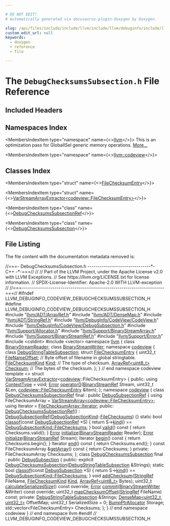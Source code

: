 ```yaml
---

# DO NOT EDIT!
# Automatically generated via docusaurus-plugin-doxygen by Doxygen.

slug: /api/files/include/include/llvm/include/llvm/debuginfo/include/llvm/debuginfo/codeview/debugchecksumssubsection-h
custom_edit_url: null
keywords:
  - doxygen
  - reference
  - file

---
```





# The `DebugChecksumsSubsection.h` File Reference

<DoxygenPage pluginConfig={pluginConfig}>



## Included Headers

<IncludesList>
<IncludesListItem
  filePath="llvm/ADT/ArrayRef.h"
  permalink="/docs/api/files/include/include/llvm/include/llvm/adt/arrayref-h"
  isLocal="true" />
<IncludesListItem
  filePath="llvm/ADT/DenseMap.h"
  permalink="/docs/api/files/include/include/llvm/include/llvm/adt/densemap-h"
  isLocal="true" />
<IncludesListItem
  filePath="llvm/ADT/StringRef.h"
  permalink="/docs/api/files/include/include/llvm/include/llvm/adt/stringref-h"
  isLocal="true" />
<IncludesListItem
  filePath="llvm/DebugInfo/CodeView/CodeView.h"
  permalink="/docs/api/files/include/include/llvm/include/llvm/debuginfo/include/llvm/debuginfo/codeview/codeview-h"
  isLocal="true" />
<IncludesListItem
  filePath="llvm/DebugInfo/CodeView/DebugSubsection.h"
  permalink="/docs/api/files/include/include/llvm/include/llvm/debuginfo/include/llvm/debuginfo/codeview/debugsubsection-h"
  isLocal="true" />
<IncludesListItem
  filePath="llvm/Support/Allocator.h"
  permalink="/docs/api/files/include/include/llvm/include/llvm/support/allocator-h"
  isLocal="true" />
<IncludesListItem
  filePath="llvm/Support/BinaryStreamArray.h"
  permalink="/docs/api/files/include/include/llvm/include/llvm/support/binarystreamarray-h"
  isLocal="true" />
<IncludesListItem
  filePath="llvm/Support/BinaryStreamRef.h"
  permalink="/docs/api/files/include/include/llvm/include/llvm/support/binarystreamref-h"
  isLocal="true" />
<IncludesListItem
  filePath="llvm/Support/Error.h"
  permalink="/docs/api/files/include/include/llvm/include/llvm/support/error-h"
  isLocal="true" />
<IncludesListItem
  filePath="cstdint"
  permalink=""
  isLocal="false" />
<IncludesListItem
  filePath="vector"
  permalink=""
  isLocal="false" />
</IncludesList>

## Namespaces Index

<MembersIndex>

<MembersIndexItem
  type="namespace"
  name={<><a href="/docs/api/namespaces/llvm">llvm</a></>}>
This is an optimization pass for GlobalISel generic memory operations. <a href="/docs/api/namespaces/llvm/#details">More...</a>
</MembersIndexItem>

<MembersIndexItem
  type="namespace"
  name={<><a href="/docs/api/namespaces/llvm/codeview">llvm::codeview</a></>}>
</MembersIndexItem>

</MembersIndex>

## Classes Index

<MembersIndex>

<MembersIndexItem
  type="struct"
  name={<><a href="/docs/api/structs/llvm/codeview/filechecksumentry">FileChecksumEntry</a></>}>
</MembersIndexItem>

<MembersIndexItem
  type="struct"
  name={<><a href="/docs/api/structs/llvm/varstreamarrayextractor-a4393fd70d05557152d44467d974212d">VarStreamArrayExtractor&lt;codeview::FileChecksumEntry&gt;</a></>}>
</MembersIndexItem>

<MembersIndexItem
  type="class"
  name={<><a href="/docs/api/classes/llvm/codeview/debugchecksumssubsectionref">DebugChecksumsSubsectionRef</a></>}>
</MembersIndexItem>

<MembersIndexItem
  type="class"
  name={<><a href="/docs/api/classes/llvm/codeview/debugchecksumssubsection">DebugChecksumsSubsection</a></>}>
</MembersIndexItem>

</MembersIndex>


## File Listing

The file content with the documentation metadata removed is:

<ProgramListing>

<Link id="l00001" /><CodeLine lineNumber="1"><span class="doxyHighlightComment">//===- DebugChecksumsSubsection.h -------------------------------&#42;- C++ -&#42;-===//</span></CodeLine>
<Link id="l00002" /><CodeLine lineNumber="2"><span class="doxyHighlightComment">//</span></CodeLine>
<Link id="l00003" /><CodeLine lineNumber="3"><span class="doxyHighlightComment">// Part of the LLVM Project, under the Apache License v2.0 with LLVM Exceptions.</span></CodeLine>
<Link id="l00004" /><CodeLine lineNumber="4"><span class="doxyHighlightComment">// See https://llvm.org/LICENSE.txt for license information.</span></CodeLine>
<Link id="l00005" /><CodeLine lineNumber="5"><span class="doxyHighlightComment">// SPDX-License-Identifier: Apache-2.0 WITH LLVM-exception</span></CodeLine>
<Link id="l00006" /><CodeLine lineNumber="6"><span class="doxyHighlightComment">//</span></CodeLine>
<Link id="l00007" /><CodeLine lineNumber="7"><span class="doxyHighlightComment">//===----------------------------------------------------------------------===//</span></CodeLine>
<Link id="l00008" /><CodeLine lineNumber="8"></CodeLine>
<Link id="l00009" /><CodeLine lineNumber="9"><span class="doxyHighlightPreprocessor">#ifndef LLVM&#95;DEBUGINFO&#95;CODEVIEW&#95;DEBUGCHECKSUMSSUBSECTION&#95;H</span></CodeLine>
<Link id="l00010" /><CodeLine lineNumber="10"><span class="doxyHighlightPreprocessor">#define LLVM&#95;DEBUGINFO&#95;CODEVIEW&#95;DEBUGCHECKSUMSSUBSECTION&#95;H</span></CodeLine>
<Link id="l00011" /><CodeLine lineNumber="11"></CodeLine>
<Link id="l00012" /><CodeLine lineNumber="12"><span class="doxyHighlightPreprocessor">#include &quot;<a href="/docs/api/files/include/include/llvm/include/llvm/adt/arrayref-h">llvm/ADT/ArrayRef.h</a>&quot;</span></CodeLine>
<Link id="l00013" /><CodeLine lineNumber="13"><span class="doxyHighlightPreprocessor">#include &quot;<a href="/docs/api/files/include/include/llvm/include/llvm/adt/densemap-h">llvm/ADT/DenseMap.h</a>&quot;</span></CodeLine>
<Link id="l00014" /><CodeLine lineNumber="14"><span class="doxyHighlightPreprocessor">#include &quot;<a href="/docs/api/files/include/include/llvm/include/llvm/adt/stringref-h">llvm/ADT/StringRef.h</a>&quot;</span></CodeLine>
<Link id="l00015" /><CodeLine lineNumber="15"><span class="doxyHighlightPreprocessor">#include &quot;<a href="/docs/api/files/include/include/llvm/include/llvm/debuginfo/include/llvm/debuginfo/codeview/codeview-h">llvm/DebugInfo/CodeView/CodeView.h</a>&quot;</span></CodeLine>
<Link id="l00016" /><CodeLine lineNumber="16"><span class="doxyHighlightPreprocessor">#include &quot;<a href="/docs/api/files/include/include/llvm/include/llvm/debuginfo/include/llvm/debuginfo/codeview/debugsubsection-h">llvm/DebugInfo/CodeView/DebugSubsection.h</a>&quot;</span></CodeLine>
<Link id="l00017" /><CodeLine lineNumber="17"><span class="doxyHighlightPreprocessor">#include &quot;<a href="/docs/api/files/include/include/llvm/include/llvm/support/allocator-h">llvm/Support/Allocator.h</a>&quot;</span></CodeLine>
<Link id="l00018" /><CodeLine lineNumber="18"><span class="doxyHighlightPreprocessor">#include &quot;<a href="/docs/api/files/include/include/llvm/include/llvm/support/binarystreamarray-h">llvm/Support/BinaryStreamArray.h</a>&quot;</span></CodeLine>
<Link id="l00019" /><CodeLine lineNumber="19"><span class="doxyHighlightPreprocessor">#include &quot;<a href="/docs/api/files/include/include/llvm/include/llvm/support/binarystreamref-h">llvm/Support/BinaryStreamRef.h</a>&quot;</span></CodeLine>
<Link id="l00020" /><CodeLine lineNumber="20"><span class="doxyHighlightPreprocessor">#include &quot;<a href="/docs/api/files/include/include/llvm/include/llvm/support/error-h">llvm/Support/Error.h</a>&quot;</span></CodeLine>
<Link id="l00021" /><CodeLine lineNumber="21"><span class="doxyHighlightPreprocessor">#include &lt;cstdint&gt;</span></CodeLine>
<Link id="l00022" /><CodeLine lineNumber="22"><span class="doxyHighlightPreprocessor">#include &lt;vector&gt;</span></CodeLine>
<Link id="l00023" /><CodeLine lineNumber="23"></CodeLine>
<Link id="l00024" /><CodeLine lineNumber="24"><span class="doxyHighlightKeyword">namespace </span><span class="doxyHighlight"><a href="/docs/api/namespaces/llvm">llvm</a> &#123;</span></CodeLine>
<Link id="l00025" /><CodeLine lineNumber="25"></CodeLine>
<Link id="l00026" /><CodeLine lineNumber="26"><span class="doxyHighlightKeyword">class </span><span class="doxyHighlight"><a href="/docs/api/classes/llvm/binarystreamreader">BinaryStreamReader</a>;</span></CodeLine>
<Link id="l00027" /><CodeLine lineNumber="27"><span class="doxyHighlightKeyword">class </span><span class="doxyHighlight"><a href="/docs/api/classes/llvm/binarystreamwriter">BinaryStreamWriter</a>;</span></CodeLine>
<Link id="l00028" /><CodeLine lineNumber="28"></CodeLine>
<Link id="l00029" /><CodeLine lineNumber="29"><span class="doxyHighlightKeyword">namespace </span><span class="doxyHighlight"><a href="/docs/api/namespaces/llvm/codeview">codeview</a> &#123;</span></CodeLine>
<Link id="l00030" /><CodeLine lineNumber="30"></CodeLine>
<Link id="l00031" /><CodeLine lineNumber="31"><span class="doxyHighlightKeyword">class </span><span class="doxyHighlight"><a href="/docs/api/classes/llvm/codeview/debugstringtablesubsection">DebugStringTableSubsection</a>;</span></CodeLine>
<Link id="l00032" /><CodeLine lineNumber="32"></CodeLine>
<Link id="l00033" /><CodeLine lineNumber="33" lineLink="/docs/api/structs/llvm/codeview/filechecksumentry"><span class="doxyHighlightKeyword">struct </span><span class="doxyHighlight"><a href="/docs/api/structs/llvm/codeview/filechecksumentry">FileChecksumEntry</a> &#123;</span></CodeLine>
<Link id="l00034" /><CodeLine lineNumber="34" lineLink="/docs/api/structs/llvm/codeview/filechecksumentry/#a07a498fcd876bdc77f36ee3c29f98ce4"><span class="doxyHighlight">  uint32&#95;t <a href="/docs/api/structs/llvm/codeview/filechecksumentry/#a07a498fcd876bdc77f36ee3c29f98ce4">FileNameOffset</a>;    </span><span class="doxyHighlightComment">// Byte offset of filename in global stringtable.</span></CodeLine>
<Link id="l00035" /><CodeLine lineNumber="35" lineLink="/docs/api/structs/llvm/codeview/filechecksumentry/#a547715a93f80c48c1f0d683b81b334b1"><span class="doxyHighlight">  <a href="/docs/api/namespaces/llvm/codeview/#ac62eaa823ce96895afe82d6676aaae21">FileChecksumKind</a> <a href="/docs/api/structs/llvm/codeview/filechecksumentry/#a547715a93f80c48c1f0d683b81b334b1">Kind</a>;      </span><span class="doxyHighlightComment">// The type of checksum.</span></CodeLine>
<Link id="l00036" /><CodeLine lineNumber="36" lineLink="/docs/api/structs/llvm/codeview/filechecksumentry/#af59eceeffd95dc0b17cfc7b3e0b4f5aa"><span class="doxyHighlight">  <a href="/docs/api/classes/llvm/arrayref">ArrayRef&lt;uint8&#95;t&gt;</a> <a href="/docs/api/structs/llvm/codeview/filechecksumentry/#af59eceeffd95dc0b17cfc7b3e0b4f5aa">Checksum</a>; </span><span class="doxyHighlightComment">// The bytes of the checksum.</span></CodeLine>
<Link id="l00037" /><CodeLine lineNumber="37"><span class="doxyHighlight">&#125;;</span></CodeLine>
<Link id="l00038" /><CodeLine lineNumber="38"></CodeLine>
<Link id="l00039" /><CodeLine lineNumber="39"><span class="doxyHighlight">&#125; </span><span class="doxyHighlightComment">// end namespace codeview</span></CodeLine>
<Link id="l00040" /><CodeLine lineNumber="40"></CodeLine>
<Link id="l00041" /><CodeLine lineNumber="41" lineLink="/docs/api/structs/llvm/varstreamarrayextractor-a4393fd70d05557152d44467d974212d"><span class="doxyHighlightKeyword">template</span><span class="doxyHighlight"> &lt;&gt; </span><span class="doxyHighlightKeyword">struct </span><span class="doxyHighlight"><a href="/docs/api/structs/llvm/varstreamarrayextractor">VarStreamArrayExtractor</a>&lt;<a href="/docs/api/namespaces/llvm/codeview">codeview</a>::FileChecksumEntry&gt; &#123;</span></CodeLine>
<Link id="l00042" /><CodeLine lineNumber="42"><span class="doxyHighlightKeyword">public</span><span class="doxyHighlight">:</span></CodeLine>
<Link id="l00043" /><CodeLine lineNumber="43" lineLink="/docs/api/structs/llvm/varstreamarrayextractor-a4393fd70d05557152d44467d974212d/#a957b63fc80824ae1164041edc0270e4b"><span class="doxyHighlight">  </span><span class="doxyHighlightKeyword">using </span><span class="doxyHighlight"><a href="/docs/api/structs/llvm/varstreamarrayextractor-a4393fd70d05557152d44467d974212d/#a957b63fc80824ae1164041edc0270e4b">ContextType</a> = void;</span></CodeLine>
<Link id="l00044" /><CodeLine lineNumber="44"></CodeLine>
<Link id="l00045" /><CodeLine lineNumber="45" lineLink="/docs/api/structs/llvm/varstreamarrayextractor-a4393fd70d05557152d44467d974212d/#ac90fb3a6671729d8e5710ba7fa0abab7"><span class="doxyHighlight">  <a href="/docs/api/classes/llvm/error">Error</a> <a href="/docs/api/structs/llvm/varstreamarrayextractor-a4393fd70d05557152d44467d974212d/#ac90fb3a6671729d8e5710ba7fa0abab7">operator()</a>(<a href="/docs/api/classes/llvm/binarystreamref">BinaryStreamRef</a> Stream, uint32&#95;t &amp;Len,</span></CodeLine>
<Link id="l00046" /><CodeLine lineNumber="46"><span class="doxyHighlight">                   <a href="/docs/api/structs/llvm/codeview/filechecksumentry">codeview::FileChecksumEntry</a> &amp;Item);</span></CodeLine>
<Link id="l00047" /><CodeLine lineNumber="47"><span class="doxyHighlight">&#125;;</span></CodeLine>
<Link id="l00048" /><CodeLine lineNumber="48"></CodeLine>
<Link id="l00049" /><CodeLine lineNumber="49"><span class="doxyHighlightKeyword">namespace </span><span class="doxyHighlight"><a href="/docs/api/namespaces/llvm/codeview">codeview</a> &#123;</span></CodeLine>
<Link id="l00050" /><CodeLine lineNumber="50"></CodeLine>
<Link id="l00051" /><CodeLine lineNumber="51" lineLink="/docs/api/classes/llvm/codeview/debugchecksumssubsectionref"><span class="doxyHighlightKeyword">class </span><span class="doxyHighlight"><a href="/docs/api/classes/llvm/codeview/debugchecksumssubsectionref/#acce2e3951f3fa1f67a0a5463a3c1485e">DebugChecksumsSubsectionRef</a> final : </span><span class="doxyHighlightKeyword">public</span><span class="doxyHighlight"> <a href="/docs/api/classes/llvm/codeview/debugsubsectionref/#acca35ccd89314881b9924f28968ac872">DebugSubsectionRef</a> &#123;</span></CodeLine>
<Link id="l00052" /><CodeLine lineNumber="52"><span class="doxyHighlight">  </span><span class="doxyHighlightKeyword">using </span><span class="doxyHighlight">FileChecksumArray = <a href="/docs/api/classes/llvm/varstreamarray">VarStreamArray&lt;codeview::FileChecksumEntry&gt;</a>;</span></CodeLine>
<Link id="l00053" /><CodeLine lineNumber="53"><span class="doxyHighlight">  </span><span class="doxyHighlightKeyword">using </span><span class="doxyHighlight">Iterator = <a href="/docs/api/classes/llvm/varstreamarray/#aa2a501e4fac82ff7604ebcf0a89dec13">FileChecksumArray::Iterator</a>;</span></CodeLine>
<Link id="l00054" /><CodeLine lineNumber="54"></CodeLine>
<Link id="l00055" /><CodeLine lineNumber="55"><span class="doxyHighlightKeyword">public</span><span class="doxyHighlight">:</span></CodeLine>
<Link id="l00056" /><CodeLine lineNumber="56" lineLink="/docs/api/classes/llvm/codeview/debugchecksumssubsectionref/#acce2e3951f3fa1f67a0a5463a3c1485e"><span class="doxyHighlight">  <a href="/docs/api/classes/llvm/codeview/debugchecksumssubsectionref/#acce2e3951f3fa1f67a0a5463a3c1485e">DebugChecksumsSubsectionRef</a>()</span></CodeLine>
<Link id="l00057" /><CodeLine lineNumber="57"><span class="doxyHighlight">      : <a href="/docs/api/classes/llvm/codeview/debugsubsectionref/#acca35ccd89314881b9924f28968ac872">DebugSubsectionRef</a>(<a href="/docs/api/namespaces/llvm/codeview/#a04eb43a6dc736c2d6ed8dcc6d636a2af">DebugSubsectionKind</a>::<a href="/docs/api/namespaces/llvm/codeview/#a04eb43a6dc736c2d6ed8dcc6d636a2afa7e535ad489b8edccb926a573844dd1c8">FileChecksums</a>) &#123;&#125;</span></CodeLine>
<Link id="l00058" /><CodeLine lineNumber="58"></CodeLine>
<Link id="l00059" /><CodeLine lineNumber="59" lineLink="/docs/api/classes/llvm/codeview/debugchecksumssubsectionref/#a509cd7be831d33a28090962387e1fcd4"><span class="doxyHighlight">  </span><span class="doxyHighlightKeyword">static</span><span class="doxyHighlight"> </span><span class="doxyHighlightKeywordType">bool</span><span class="doxyHighlight"> <a href="/docs/api/classes/llvm/codeview/debugchecksumssubsectionref/#a509cd7be831d33a28090962387e1fcd4">classof</a>(</span><span class="doxyHighlightKeyword">const</span><span class="doxyHighlight"> <a href="/docs/api/classes/llvm/codeview/debugsubsectionref/#acca35ccd89314881b9924f28968ac872">DebugSubsectionRef</a> &#42;S) &#123;</span></CodeLine>
<Link id="l00060" /><CodeLine lineNumber="60"><span class="doxyHighlight">    </span><span class="doxyHighlightKeywordFlow">return</span><span class="doxyHighlight"> S-&gt;<a href="/docs/api/classes/llvm/codeview/debugsubsectionref/#a83bd49c4af0b650932ba2b257c67f94c">kind</a>() == <a href="/docs/api/namespaces/llvm/codeview/#a04eb43a6dc736c2d6ed8dcc6d636a2afa7e535ad489b8edccb926a573844dd1c8">DebugSubsectionKind::FileChecksums</a>;</span></CodeLine>
<Link id="l00061" /><CodeLine lineNumber="61"><span class="doxyHighlight">  &#125;</span></CodeLine>
<Link id="l00062" /><CodeLine lineNumber="62"></CodeLine>
<Link id="l00063" /><CodeLine lineNumber="63" lineLink="/docs/api/classes/llvm/codeview/debugchecksumssubsectionref/#abacc7a3a5f1c37ae904c1d60711b8dd9"><span class="doxyHighlight">  </span><span class="doxyHighlightKeywordType">bool</span><span class="doxyHighlight"> <a href="/docs/api/classes/llvm/codeview/debugchecksumssubsectionref/#abacc7a3a5f1c37ae904c1d60711b8dd9">valid</a>()</span><span class="doxyHighlightKeyword"> const </span><span class="doxyHighlight">&#123; </span><span class="doxyHighlightKeywordFlow">return</span><span class="doxyHighlight"> Checksums.valid(); &#125;</span></CodeLine>
<Link id="l00064" /><CodeLine lineNumber="64"></CodeLine>
<Link id="l00065" /><CodeLine lineNumber="65"><span class="doxyHighlight">  <a href="/docs/api/classes/llvm/error">Error</a> <a href="/docs/api/classes/llvm/codeview/debugchecksumssubsectionref/#a5418329d4baefd380763f927734915ce">initialize</a>(<a href="/docs/api/classes/llvm/binarystreamreader">BinaryStreamReader</a> Reader);</span></CodeLine>
<Link id="l00066" /><CodeLine lineNumber="66"><span class="doxyHighlight">  <a href="/docs/api/classes/llvm/error">Error</a> <a href="/docs/api/classes/llvm/codeview/debugchecksumssubsectionref/#a5418329d4baefd380763f927734915ce">initialize</a>(<a href="/docs/api/classes/llvm/binarystreamref">BinaryStreamRef</a> Stream);</span></CodeLine>
<Link id="l00067" /><CodeLine lineNumber="67"></CodeLine>
<Link id="l00068" /><CodeLine lineNumber="68" lineLink="/docs/api/classes/llvm/codeview/debugchecksumssubsectionref/#a6d1fe30f31c636a42d42f93b2dd375ec"><span class="doxyHighlight">  Iterator <a href="/docs/api/classes/llvm/codeview/debugchecksumssubsectionref/#a6d1fe30f31c636a42d42f93b2dd375ec">begin</a>()</span><span class="doxyHighlightKeyword"> const </span><span class="doxyHighlight">&#123; </span><span class="doxyHighlightKeywordFlow">return</span><span class="doxyHighlight"> Checksums.begin(); &#125;</span></CodeLine>
<Link id="l00069" /><CodeLine lineNumber="69" lineLink="/docs/api/classes/llvm/codeview/debugchecksumssubsectionref/#a8acd7b88bde9df960f3bda602cf18fea"><span class="doxyHighlight">  Iterator <a href="/docs/api/classes/llvm/codeview/debugchecksumssubsectionref/#a8acd7b88bde9df960f3bda602cf18fea">end</a>()</span><span class="doxyHighlightKeyword"> const </span><span class="doxyHighlight">&#123; </span><span class="doxyHighlightKeywordFlow">return</span><span class="doxyHighlight"> Checksums.end(); &#125;</span></CodeLine>
<Link id="l00070" /><CodeLine lineNumber="70"></CodeLine>
<Link id="l00071" /><CodeLine lineNumber="71" lineLink="/docs/api/classes/llvm/codeview/debugchecksumssubsectionref/#ad83d78ca111c7603433f0aef82f397d8"><span class="doxyHighlight">  </span><span class="doxyHighlightKeyword">const</span><span class="doxyHighlight"> FileChecksumArray &amp;<a href="/docs/api/classes/llvm/codeview/debugchecksumssubsectionref/#ad83d78ca111c7603433f0aef82f397d8">getArray</a>()</span><span class="doxyHighlightKeyword"> const </span><span class="doxyHighlight">&#123; </span><span class="doxyHighlightKeywordFlow">return</span><span class="doxyHighlight"> Checksums; &#125;</span></CodeLine>
<Link id="l00072" /><CodeLine lineNumber="72"></CodeLine>
<Link id="l00073" /><CodeLine lineNumber="73"><span class="doxyHighlightKeyword">private</span><span class="doxyHighlight">:</span></CodeLine>
<Link id="l00074" /><CodeLine lineNumber="74"><span class="doxyHighlight">  FileChecksumArray Checksums;</span></CodeLine>
<Link id="l00075" /><CodeLine lineNumber="75"><span class="doxyHighlight">&#125;;</span></CodeLine>
<Link id="l00076" /><CodeLine lineNumber="76"></CodeLine>
<Link id="l00077" /><CodeLine lineNumber="77" lineLink="/docs/api/classes/llvm/codeview/debugchecksumssubsection"><span class="doxyHighlightKeyword">class </span><span class="doxyHighlight"><a href="/docs/api/classes/llvm/codeview/debugchecksumssubsection/#a7ef3423c4b8cc550ccb24a98d84ec1a6">DebugChecksumsSubsection</a> final : </span><span class="doxyHighlightKeyword">public</span><span class="doxyHighlight"> <a href="/docs/api/classes/llvm/codeview/debugsubsection/#a26fb19e2bc0b10bfd18fc82adf07c635">DebugSubsection</a> &#123;</span></CodeLine>
<Link id="l00078" /><CodeLine lineNumber="78"><span class="doxyHighlightKeyword">public</span><span class="doxyHighlight">:</span></CodeLine>
<Link id="l00079" /><CodeLine lineNumber="79"><span class="doxyHighlight">  </span><span class="doxyHighlightKeyword">explicit</span><span class="doxyHighlight"> <a href="/docs/api/classes/llvm/codeview/debugchecksumssubsection/#a7ef3423c4b8cc550ccb24a98d84ec1a6">DebugChecksumsSubsection</a>(<a href="/docs/api/classes/llvm/codeview/debugstringtablesubsection">DebugStringTableSubsection</a> &amp;Strings);</span></CodeLine>
<Link id="l00080" /><CodeLine lineNumber="80"></CodeLine>
<Link id="l00081" /><CodeLine lineNumber="81" lineLink="/docs/api/classes/llvm/codeview/debugchecksumssubsection/#adeece238315e2fffd4dd7652c40e8f23"><span class="doxyHighlight">  </span><span class="doxyHighlightKeyword">static</span><span class="doxyHighlight"> </span><span class="doxyHighlightKeywordType">bool</span><span class="doxyHighlight"> <a href="/docs/api/classes/llvm/codeview/debugchecksumssubsection/#adeece238315e2fffd4dd7652c40e8f23">classof</a>(</span><span class="doxyHighlightKeyword">const</span><span class="doxyHighlight"> <a href="/docs/api/classes/llvm/codeview/debugsubsection/#a26fb19e2bc0b10bfd18fc82adf07c635">DebugSubsection</a> &#42;S) &#123;</span></CodeLine>
<Link id="l00082" /><CodeLine lineNumber="82"><span class="doxyHighlight">    </span><span class="doxyHighlightKeywordFlow">return</span><span class="doxyHighlight"> S-&gt;<a href="/docs/api/classes/llvm/codeview/debugsubsection/#a4cd16f96c9807dbf22886318f0b0e7bb">kind</a>() == <a href="/docs/api/namespaces/llvm/codeview/#a04eb43a6dc736c2d6ed8dcc6d636a2afa7e535ad489b8edccb926a573844dd1c8">DebugSubsectionKind::FileChecksums</a>;</span></CodeLine>
<Link id="l00083" /><CodeLine lineNumber="83"><span class="doxyHighlight">  &#125;</span></CodeLine>
<Link id="l00084" /><CodeLine lineNumber="84"></CodeLine>
<Link id="l00085" /><CodeLine lineNumber="85"><span class="doxyHighlight">  </span><span class="doxyHighlightKeywordType">void</span><span class="doxyHighlight"> <a href="/docs/api/classes/llvm/codeview/debugchecksumssubsection/#a6a2a290a120bc84d74855227e361b9ad">addChecksum</a>(<a href="/docs/api/classes/llvm/stringref">StringRef</a> FileName, <a href="/docs/api/namespaces/llvm/codeview/#ac62eaa823ce96895afe82d6676aaae21">FileChecksumKind</a> <a href="/docs/api/classes/llvm/codeview/debugsubsection/#a654b5013ab6a9aece51b2904c1c24264">Kind</a>,</span></CodeLine>
<Link id="l00086" /><CodeLine lineNumber="86"><span class="doxyHighlight">                   <a href="/docs/api/classes/llvm/arrayref">ArrayRef&lt;uint8&#95;t&gt;</a> Bytes);</span></CodeLine>
<Link id="l00087" /><CodeLine lineNumber="87"></CodeLine>
<Link id="l00088" /><CodeLine lineNumber="88"><span class="doxyHighlight">  uint32&#95;t <a href="/docs/api/classes/llvm/codeview/debugchecksumssubsection/#af11d74e4925e64c90ceb96b800935da3">calculateSerializedSize</a>() </span><span class="doxyHighlightKeyword">const override</span><span class="doxyHighlight">;</span></CodeLine>
<Link id="l00089" /><CodeLine lineNumber="89"><span class="doxyHighlight">  <a href="/docs/api/classes/llvm/error">Error</a> <a href="/docs/api/classes/llvm/codeview/debugchecksumssubsection/#a2996e2aecee50f2379910db2fd0d357e">commit</a>(<a href="/docs/api/classes/llvm/binarystreamwriter">BinaryStreamWriter</a> &amp;Writer) </span><span class="doxyHighlightKeyword">const override</span><span class="doxyHighlight">;</span></CodeLine>
<Link id="l00090" /><CodeLine lineNumber="90"><span class="doxyHighlight">  uint32&#95;t <a href="/docs/api/classes/llvm/codeview/debugchecksumssubsection/#a49be63f4e7f17951b5bb82719ca4ad26">mapChecksumOffset</a>(<a href="/docs/api/classes/llvm/stringref">StringRef</a> FileName) </span><span class="doxyHighlightKeyword">const</span><span class="doxyHighlight">;</span></CodeLine>
<Link id="l00091" /><CodeLine lineNumber="91"></CodeLine>
<Link id="l00092" /><CodeLine lineNumber="92"><span class="doxyHighlightKeyword">private</span><span class="doxyHighlight">:</span></CodeLine>
<Link id="l00093" /><CodeLine lineNumber="93"><span class="doxyHighlight">  <a href="/docs/api/classes/llvm/codeview/debugstringtablesubsection">DebugStringTableSubsection</a> &amp;Strings;</span></CodeLine>
<Link id="l00094" /><CodeLine lineNumber="94"></CodeLine>
<Link id="l00095" /><CodeLine lineNumber="95"><span class="doxyHighlight">  <a href="/docs/api/classes/llvm/densemap">DenseMap&lt;uint32&#95;t, uint32&#95;t&gt;</a> OffsetMap;</span></CodeLine>
<Link id="l00096" /><CodeLine lineNumber="96"><span class="doxyHighlight">  uint32&#95;t SerializedSize = 0;</span></CodeLine>
<Link id="l00097" /><CodeLine lineNumber="97"><span class="doxyHighlight">  <a href="/docs/api/namespaces/llvm/#a8e612822d4ba7bb36c9c79582a567108">BumpPtrAllocator</a> Storage;</span></CodeLine>
<Link id="l00098" /><CodeLine lineNumber="98"><span class="doxyHighlight">  std::vector&lt;FileChecksumEntry&gt; Checksums;</span></CodeLine>
<Link id="l00099" /><CodeLine lineNumber="99"><span class="doxyHighlight">&#125;;</span></CodeLine>
<Link id="l00100" /><CodeLine lineNumber="100"></CodeLine>
<Link id="l00101" /><CodeLine lineNumber="101"><span class="doxyHighlight">&#125; </span><span class="doxyHighlightComment">// end namespace codeview</span></CodeLine>
<Link id="l00102" /><CodeLine lineNumber="102"></CodeLine>
<Link id="l00103" /><CodeLine lineNumber="103"><span class="doxyHighlight">&#125; </span><span class="doxyHighlightComment">// end namespace llvm</span></CodeLine>
<Link id="l00104" /><CodeLine lineNumber="104"></CodeLine>
<Link id="l00105" /><CodeLine lineNumber="105"><span class="doxyHighlightPreprocessor">#endif </span><span class="doxyHighlightComment">// LLVM&#95;DEBUGINFO&#95;CODEVIEW&#95;DEBUGCHECKSUMSSUBSECTION&#95;H</span></CodeLine>

</ProgramListing>


</DoxygenPage>
